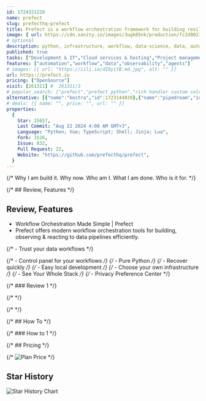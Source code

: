 ```yaml
---
id: 1724321228
name: prefect
slug: prefecthq-prefect
title: Prefect is a workflow orchestration framework for building resilient data pipelines in Python.
image: { url: https://cdn.sanity.io/images/3ugk85nk/production/fc2d90233b0812f028a06b98092dec13e01770e0-1200x630.png?rect=40,0,1120,630&w=1600&h=900&fit=max&auto=format }
# optional
description: python, infrastructure, workflow, data-science, data, automation, pipeline, workflow-engine, orchestration, data-engineering, observability, prefect, data-ops, ml-ops,  ,
published: true
tasks: ["Development & IT","Cloud services & hosting","Project management"]
features: ["automation","workflow","data","observability","agents"]
# images: [{ url: "https://iili.io/dI8yiYB.md.jpg", alt: "" }]
url: https://prefect.io
pricing: ["OpenSource"]
visit: [261311] #  261311/3
# popular_search: ["prefect","prefect python","rich handler custom color for messages","richhandler change color for messages","prefect fastapi","pydantic","prefect","agentic workflows","prefect python","grid.upgrade"]
alternative: [{"name":"kestra","id":1723144838},{"name":"pipedream","id":1723134648},{"name":"n8n","id":1723134620},{"name":"temporal","id":1723134677},{"name":"make.com","id":1723133418},"{id: 1722533955, name: \"n8n\"},{ id: 1722533955, name: \"zapier\" }, { id: 1723133418, name: \"make-com\" },"]
# deals: [{ name: "", price: "", url: "" }]
properties:
  {
    Star: 15657,
    Last Commit: "Aug 22 2024 4:08 AM GMT+3",
    Language: "Python; Vue; TypeScript; Shell; Jinja; Lua",
    Fork: 1526,
    Issue: 832,
    Pull Request: 22,
    Website: "https://github.com/prefecthq/prefect",
  }
---
```


{/* Why I am build it. Why now. Who am I. What I am done. Who is it for. */}

{/* ## Review, Features */}

## Review, Features
- Workflow Orchestration Made Simple | Prefect
- Prefect offers modern workflow orchestration tools for building, observing & reacting to data pipelines efficiently.


{/* - Trust your data workflows */}

{/* - Control panel for your workflows */}
{/* - Pure Python */}
{/* - Recover quickly */}
{/* - Easy local development */}
{/* - Choose your own infrastructure */}
{/* - See Your Whole Stack */}
{/* - Privacy Preference Center */}

{/* ### Review 1 */}

{/* <DetailYoutube videoId="" startTime={0} /> */}

{/* <Twitters ids=[] /> */}

{/* ## How To */}

{/* ### How to 1 */}

{/* ## Pricing */}

{/* <Img src="" alt="Plan Price" /> */}

## Star History

![Star History Chart](https://api.star-history.com/svg?repos=prefecthq/prefect)

